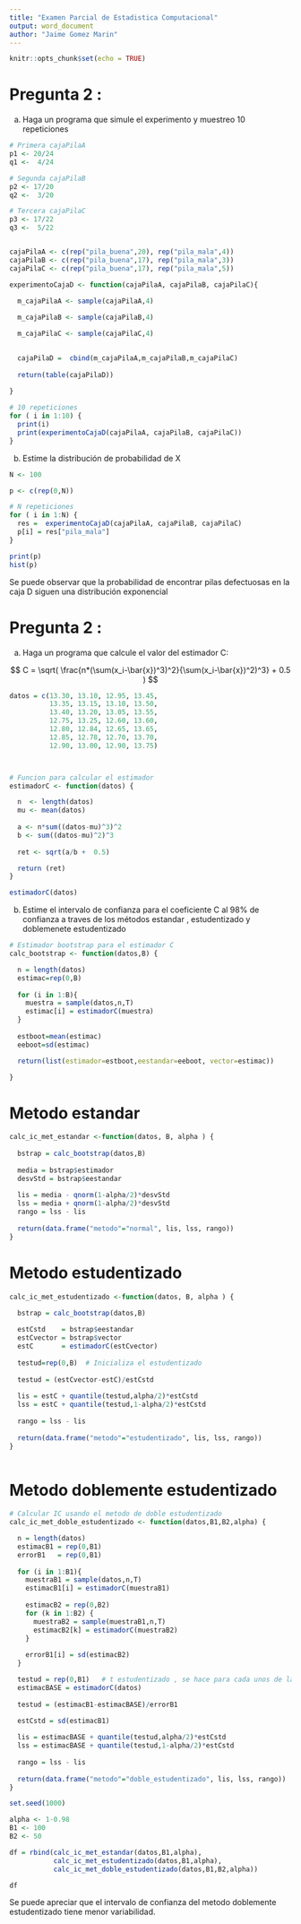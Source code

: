---
title: "Examen Parcial de Estadistica Computacional"
output: word_document
author: "Jaime Gomez Marin"
---



```{r setup, include=FALSE}
knitr::opts_chunk$set(echo = TRUE)
```



# Pregunta 2 : 


a) Haga un programa que simule el experimento y muestreo 10 repeticiones
```{r}

# Primera cajaPilaA
p1 <- 20/24
q1 <-  4/24

# Segunda cajaPilaB
p2 <- 17/20
q2 <-  3/20

# Tercera cajaPilaC
p3 <- 17/22
q3 <-  5/22


cajaPilaA <- c(rep("pila_buena",20), rep("pila_mala",4))
cajaPilaB <- c(rep("pila_buena",17), rep("pila_mala",3))
cajaPilaC <- c(rep("pila_buena",17), rep("pila_mala",5))

experimentoCajaD <- function(cajaPilaA, cajaPilaB, cajaPilaC){
  
  m_cajaPilaA <- sample(cajaPilaA,4)

  m_cajaPilaB <- sample(cajaPilaB,4)

  m_cajaPilaC <- sample(cajaPilaC,4)

  
  cajaPilaD =  cbind(m_cajaPilaA,m_cajaPilaB,m_cajaPilaC) 
 
  return(table(cajaPilaD))
  
}

# 10 repeticiones
for ( i in 1:10) { 
  print(i)
  print(experimentoCajaD(cajaPilaA, cajaPilaB, cajaPilaC))
}


```

b) Estime la distribución de probabilidad de X
```{r}

N <- 100

p <- c(rep(0,N))

# N repeticiones
for ( i in 1:N) { 
  res =  experimentoCajaD(cajaPilaA, cajaPilaB, cajaPilaC)
  p[i] = res["pila_mala"]
}

print(p)
hist(p)


```
Se puede observar que la probabilidad de encontrar pilas defectuosas en la caja D siguen una  distribución exponencial 



# Pregunta 2 : 


a) Haga un programa que calcule el valor del estimador C:


$$  C = \sqrt( \frac{n*(\sum(x_i-\bar{x})^3)^2}{\sum(x_i-\bar{x})^2)^3} + 0.5 ) $$

```{r}

datos = c(13.30, 13.10, 12.95, 13.45,
          13.35, 13.15, 13.10, 13.50,
          13.40, 13.20, 13.05, 13.55,
          12.75, 13.25, 12.60, 13.60,
          12.80, 12.84, 12.65, 13.65, 
          12.85, 12.78, 12.70, 13.70,
          12.90, 13.00, 12.90, 13.75) 



# Funcion para calcular el estimador
estimadorC <- function(datos) {

  n  <- length(datos)
  mu <- mean(datos)
  
  a <- n*sum((datos-mu)^3)^2
  b <- sum((datos-mu)^2)^3
  
  ret <- sqrt(a/b +  0.5)

  return (ret)
}

estimadorC(datos)

```

b) Estime el intervalo de confianza para el coeficiente C al 98% de confianza a traves de los métodos estandar , estudentizado y doblemenete estudentizado

```{r}

# Estimador bootstrap para el estimador C
calc_bootstrap <- function(datos,B) {

  n = length(datos)
  estimac=rep(0,B)
  
  for (i in 1:B){
    muestra = sample(datos,n,T)
    estimac[i] = estimadorC(muestra)
  }
  
  estboot=mean(estimac)
  eeboot=sd(estimac)

  return(list(estimador=estboot,eestandar=eeboot, vector=estimac))

}
```


# Metodo estandar

```{r}
calc_ic_met_estandar <-function(datos, B, alpha ) {
  
  bstrap = calc_bootstrap(datos,B)
  
  media = bstrap$estimador
  desvStd = bstrap$eestandar
  
  lis = media - qnorm(1-alpha/2)*desvStd
  lss = media + qnorm(1-alpha/2)*desvStd
  rango = lss - lis
  
  return(data.frame("metodo"="normal", lis, lss, rango))
}
```


# Metodo estudentizado

```{r}

calc_ic_met_estudentizado <-function(datos, B, alpha ) {

  bstrap = calc_bootstrap(datos,B)
  
  estCstd    = bstrap$eestandar
  estCvector = bstrap$vector
  estC       = estimadorC(estCvector)
    
  testud=rep(0,B)  # Inicializa el estudentizado
  
  testud = (estCvector-estC)/estCstd
      
  lis = estC + quantile(testud,alpha/2)*estCstd 
  lss = estC + quantile(testud,1-alpha/2)*estCstd 
  
  rango = lss - lis
  
  return(data.frame("metodo"="estudentizado", lis, lss, rango))
}



```


# Metodo doblemente estudentizado
```{r}
# Calcular IC usando el metodo de doble estudentizado
calc_ic_met_doble_estudentizado <- function(datos,B1,B2,alpha) {

  n = length(datos)
  estimacB1 = rep(0,B1)
  errorB1   = rep(0,B1)
  
  for (i in 1:B1){
    muestraB1 = sample(datos,n,T)
    estimacB1[i] = estimadorC(muestraB1)
  
    estimacB2 = rep(0,B2)
    for (k in 1:B2) {
      muestraB2 = sample(muestraB1,n,T) 
      estimacB2[k] = estimadorC(muestraB2)
    }
    
    errorB1[i] = sd(estimacB2)
  }

  testud = rep(0,B1)   # t estudentizado , se hace para cada unos de la p muestras boostrap
  estimacBASE = estimadorC(datos)
  
  testud = (estimacB1-estimacBASE)/errorB1
  
  estCstd = sd(estimacB1)

  lis = estimacBASE + quantile(testud,alpha/2)*estCstd  
  lss = estimacBASE + quantile(testud,1-alpha/2)*estCstd 
  
  rango = lss - lis
  
  return(data.frame("metodo"="doble_estudentizado", lis, lss, rango))
}
```



```{r}
set.seed(1000)

alpha <- 1-0.98
B1 <- 100       
B2 <- 50

df = rbind(calc_ic_met_estandar(datos,B1,alpha),
           calc_ic_met_estudentizado(datos,B1,alpha),
           calc_ic_met_doble_estudentizado(datos,B1,B2,alpha))

df
```

Se puede apreciar que el intervalo de confianza del metodo doblemente estudentizado tiene menor variabilidad.
